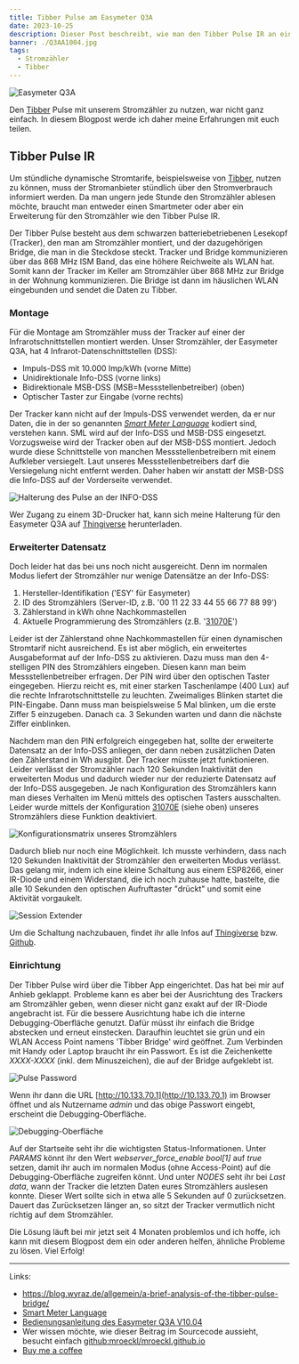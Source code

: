 ```yaml
---
title: Tibber Pulse am Easymeter Q3A
date: 2023-10-25
description: Dieser Post beschreibt, wie man den Tibber Pulse IR an einem Easymeter Q3A Stromzähler montiert.
banner: ./Q3AA1004.jpg
tags:
  - Stromzähler
  - Tibber
---
```


![Easymeter Q3A](./Q3A1004_banner.png)

Den [Tibber](https://invite.tibber.com/q9rztnrz) Pulse mit unserem Stromzähler zu nutzen, war nicht ganz einfach.
In diesem Blogpost werde ich daher meine Erfahrungen mit euch teilen.

## Tibber Pulse IR

Um stündliche dynamische Stromtarife, beispielsweise von [Tibber](https://invite.tibber.com/q9rztnrz), nutzen zu können, muss der Stromanbieter stündlich über den Stromverbrauch informiert werden.
Da man ungern jede Stunde den Stromzähler ablesen möchte, braucht man entweder einen Smartmeter oder aber ein Erweiterung für den Stromzähler wie den Tibber Pulse IR.

Der Tibber Pulse besteht aus dem schwarzen batteriebetriebenen Lesekopf (Tracker), den man am Stromzähler montiert, und der dazugehörigen Bridge, die man in die Steckdose steckt.
Tracker und Bridge kommunizieren über das 868 MHz ISM Band, das eine höhere Reichweite als WLAN hat.
Somit kann der Tracker im Keller am Stromzähler über 868 MHz zur Bridge in der Wohnung kommunizieren.
Die Bridge ist dann im häuslichen WLAN eingebunden und sendet die Daten zu Tibber.

### Montage

Für die Montage am Stromzähler muss der Tracker auf einer der Infrarotschnittstellen montiert werden.
Unser Stromzähler, der Easymeter Q3A, hat 4 Infrarot-Datenschnittstellen (DSS):

- Impuls-DSS mit 10.000 Imp/kWh (vorne Mitte)
- Unidirektionale Info-DSS (vorne links)
- Bidirektionale MSB-DSS (MSB=Messstellenbetreiber) (oben)
- Optischer Taster zur Eingabe (vorne rechts)

Der Tracker kann nicht auf der Impuls-DSS verwendet werden, da er nur Daten, die in der so genannten _[Smart Meter Language](./hore-was-dein-stromzahler-dir-zu-sagen-hat-smart-message-language)_ kodiert sind, verstehen kann.
SML wird auf der Info-DSS und MSB-DSS eingesetzt.
Vorzugsweise wird der Tracker oben auf der MSB-DSS montiert.
Jedoch wurde diese Schnittstelle von manchen Messstellenbetreibern mit einem Aufkleber versiegelt.
Laut unseres Messstellenbetreibers darf die Versiegelung nicht entfernt werden.
Daher haben wir anstatt der MSB-DSS die Info-DSS auf der Vorderseite verwendet.

![Halterung des Pulse an der INFO-DSS](./PulseFixation.png)

Wer Zugang zu einem 3D-Drucker hat, kann sich meine Halterung für den Easymeter Q3A auf [Thingiverse](https://www.thingiverse.com/thing:6083117) herunterladen.

### Erweiterter Datensatz

Doch leider hat das bei uns noch nicht ausgereicht.
Denn im normalen Modus liefert der Stromzähler nur wenige Datensätze an der Info-DSS:

1. Hersteller-Identifikation ('ESY' für Easymeter)
1. ID des Stromzählers (Server-ID, z.B. '00 11 22 33 44 55 66 77 88 99')
1. Zählerstand in kWh ohne Nachkommastellen
1. Aktuelle Programmierung des Stromzählers (z.B. '[31070E](https://www.easymeter.com/products/zaehler/q3a#!#config)')

Leider ist der Zählerstand ohne Nachkommastellen für einen dynamischen Stromtarif nicht ausreichend.
Es ist aber möglich, ein erweitertes Ausgabeformat auf der Info-DSS zu aktivieren.
Dazu muss man den 4-stelligen PIN des Stromzählers eingeben.
Diesen kann man beim Messstellenbetreiber erfragen.
Der PIN wird über den optischen Taster eingegeben.
Hierzu reicht es, mit einer starken Taschenlampe (400 Lux) auf die rechte Infrarotschnittstelle zu leuchten.
Zweimaliges Blinken startet die PIN-Eingabe.
Dann muss man beispielsweise 5 Mal blinken, um die erste Ziffer 5 einzugeben.
Danach ca. 3 Sekunden warten und dann die nächste Ziffer einblinken.

Nachdem man den PIN erfolgreich eingegeben hat, sollte der erweiterte Datensatz an der Info-DSS anliegen, der dann neben zusätzlichen Daten den Zählerstand in Wh ausgibt.
Der Tracker müsste jetzt funktionieren.
Leider verlässt der Stromzähler nach 120 Sekunden Inaktivität den erweiterten Modus und dadurch wieder nur der reduzierte Datensatz auf der Info-DSS ausgegeben.
Je nach Konfiguration des Stromzählers kann man dieses Verhalten im Menü mittels des optischen Tasters ausschalten.
Leider wurde mittels der Konfiguration [31070E](https://www.easymeter.com/products/zaehler/q3a#!#config) (siehe oben) unseres Stromzählers diese Funktion deaktiviert.

![Konfigurationsmatrix unseres Stromzählers](./Konfiguration31070E.png)

Dadurch blieb nur noch eine Möglichkeit.
Ich musste verhindern, dass nach 120 Sekunden Inaktivität der Stromzähler den erweiterten Modus verlässt.
Das gelang mir, indem ich eine kleine Schaltung aus einem ESP8266, einer IR-Diode und einem Widerstand, die ich noch zuhause hatte, bastelte, die alle 10 Sekunden den optischen Aufruftaster "drückt" und somit eine Aktivität vorgaukelt.

![Session Extender](./SessionExtender.png)

Um die Schaltung nachzubauen, findet ihr alle Infos auf [Thingiverse](https://www.thingiverse.com/thing:6083115) bzw. [Github](https://github.com/mroeckl/easymeter-session-extender).

### Einrichtung

Der Tibber Pulse wird über die Tibber App eingerichtet.
Das hat bei mir auf Anhieb geklappt.
Probleme kann es aber bei der Ausrichtung des Trackers am Stromzähler geben, wenn dieser nicht ganz exakt auf der IR-Diode angebracht ist.
Für die bessere Ausrichtung habe ich die interne Debugging-Oberfläche genutzt.
Dafür müsst ihr einfach die Bridge abstecken und erneut einstecken.
Daraufhin leuchtet sie grün und ein WLAN Access Point namens 'Tibber Bridge' wird geöffnet.
Zum Verbinden mit Handy oder Laptop braucht ihr ein Passwort.
Es ist die Zeichenkette _XXXX-XXXX_ (inkl. dem Minuszeichen), die auf der Bridge aufgeklebt ist.

![Pulse Password](./PulsePassword.png)

Wenn ihr dann die URL [http://10.133.70.1](http://10.133.70.1) im Browser öffnet und als Nutzername _admin_ und das obige Passwort eingebt, erscheint die Debugging-Oberfläche.

![Debugging-Oberfläche](./DebuggingUI.png)

Auf der Startseite seht ihr die wichtigsten Status-Informationen.
Unter _PARAMS_ könnt ihr den Wert _webserver_force_enable bool[1]_ auf _true_ setzen, damit ihr auch im normalen Modus (ohne Access-Point) auf die Debugging-Oberfläche zugreifen könnt.
Und unter _NODES_ seht ihr bei _Last data_, wann der Tracker die letzten Daten eures Stromzählers auslesen konnte.
Dieser Wert sollte sich in etwa alle 5 Sekunden auf 0 zurücksetzen.
Dauert das Zurücksetzen länger an, so sitzt der Tracker vermutlich nicht richtig auf dem Stromzähler.

Die Lösung läuft bei mir jetzt seit 4 Monaten problemlos und ich hoffe, ich kann mit diesem Blogpost dem ein oder anderen helfen, ähnliche Probleme zu lösen. Viel Erfolg!

---

Links:

- https://blog.wyraz.de/allgemein/a-brief-analysis-of-the-tibber-pulse-bridge/
- [Smart Meter Language](./hore-was-dein-stromzahler-dir-zu-sagen-hat-smart-message-language)
- [Bedienungsanleitung des Easymeter Q3A V10.04](https://www.easymeter.com/downloads/products/zaehler/Q3A1004/BA_Easymeter_Q3A_Rev_13_2019-05-20.pdf)
- Wer wissen möchte, wie dieser Beitrag im Sourcecode aussieht, besucht einfach [github:mroeckl/mroeckl.github.io](https://github.com/mroeckl/mroeckl.github.io/tree/master/content/posts/2023/10/25)
- [Buy me a coffee](https://www.buymeacoffee.com/mroeckl)
